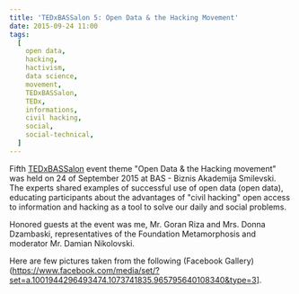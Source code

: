 ```yaml
---
title: 'TEDxBASSalon 5: Open Data & the Hacking Movement'
date: 2015-09-24 11:00
tags:
  [
    open data,
    hacking,
    hactivism,
    data science,
    movement,
    TEDxBASSalon,
    TEDx,
    informations,
    civil hacking,
    social,
    social-technical,
  ]
---
```


Fifth [TEDxBASSalon](https://www.facebook.com/media/set/?set=a.1001944296493474.1073741835.965795640108340&type=3) event theme "Open Data & the Hacking movement" was held on 24 of September 2015 at BAS - Biznis Akademija Smilevski. The experts shared examples of successful use of open data (open data), educating participants about the advantages of "civil hacking" open access to information and hacking as a tool to solve our daily and social problems.

Honored guests at the event was me, Mr. Goran Riza and Mrs. Donna Dzambaski, representatives of the Foundation Metamorphosis and moderator Mr. Damian Nikolovski.

Here are few pictures taken from the following (Facebook Gallery)(https://www.facebook.com/media/set/?set=a.1001944296493474.1073741835.965795640108340&type=3].
